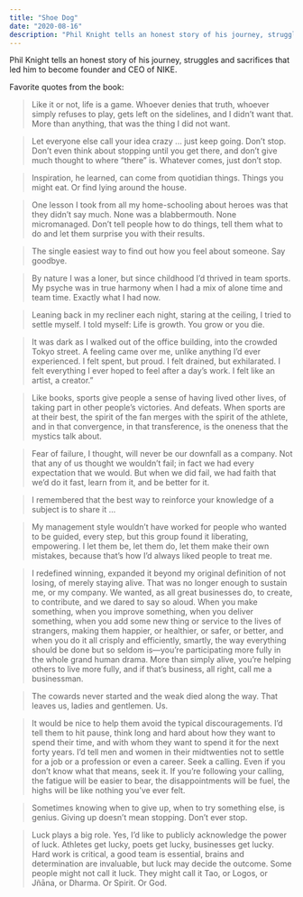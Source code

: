 ```yaml
---
title: "Shoe Dog"
date: "2020-08-16"
description: "Phil Knight tells an honest story of his journey, struggles and sacrifices that led him to become founder and CEO of NIKE."
---
```


Phil Knight tells an honest story of his journey, struggles and sacrifices that led him to become founder and CEO of NIKE.

Favorite quotes from the book:

> Like it or not, life is a game. Whoever denies that truth, whoever simply refuses to play, gets left on the sidelines, and I didn’t want that. More than anything, that was the thing I did not want.

> Let everyone else call your idea crazy ... just keep going. Don’t stop. Don’t even think about stopping until you get there, and don’t give much thought to where “there” is. Whatever comes, just don’t stop.

> Inspiration, he learned, can come from quotidian things. Things you might eat. Or find lying around the house.

> One lesson I took from all my home-schooling about heroes was that they didn’t say much. None was a blabbermouth. None micromanaged. Don’t tell people how to do things, tell them what to do and let them surprise you with their results.

> The single easiest way to find out how you feel about someone. Say goodbye.

> By nature I was a loner, but since childhood I’d thrived in team sports. My psyche was in true harmony when I had a mix of alone time and team time. Exactly what I had now.

> Leaning back in my recliner each night, staring at the ceiling, I tried to settle myself. I told myself: Life is growth. You grow or you die.

> It was dark as I walked out of the office building, into the crowded Tokyo street. A feeling came over me, unlike anything I’d ever experienced. I felt spent, but proud. I felt drained, but exhilarated. I felt everything I ever hoped to feel after a day’s work. I felt like an artist, a creator.”

> Like books, sports give people a sense of having lived other lives, of taking part in other people’s victories. And defeats. When sports are at their best, the spirit of the fan merges with the spirit of the athlete, and in that convergence, in that transference, is the oneness that the mystics talk about.

> Fear of failure, I thought, will never be our downfall as a company. Not that any of us thought we wouldn’t fail; in fact we had every expectation that we would. But when we did fail, we had faith that we’d do it fast, learn from it, and be better for it.

> I remembered that the best way to reinforce your knowledge of a subject is to share it ...

> My management style wouldn’t have worked for people who wanted to be guided, every step, but this group found it liberating, empowering. I let them be, let them do, let them make their own mistakes, because that’s how I’d always liked people to treat me.

> I redefined winning, expanded it beyond my original definition of not losing, of merely staying alive. That was no longer enough to sustain me, or my company. We wanted, as all great businesses do, to create, to contribute, and we dared to say so aloud. When you make something, when you improve something, when you deliver something, when you add some new thing or service to the lives of strangers, making them happier, or healthier, or safer, or better, and when you do it all crisply and efficiently, smartly, the way everything should be done but so seldom is—you’re participating more fully in the whole grand human drama. More than simply alive, you’re helping others to live more fully, and if that’s business, all right, call me a businessman.

> The cowards never started and the weak died along the way. That leaves us, ladies and gentlemen. Us.

> It would be nice to help them avoid the typical discouragements. I’d tell them to hit pause, think long and hard about how they want to spend their time, and with whom they want to spend it for the next forty years. I’d tell men and women in their midtwenties not to settle for a job or a profession or even a career. Seek a calling. Even if you don’t know what that means, seek it. If you’re following your calling, the fatigue will be easier to bear, the disappointments will be fuel, the highs will be like nothing you’ve ever felt.

> Sometimes knowing when to give up, when to try something else, is genius. Giving up doesn’t mean stopping. Don’t ever stop.

> Luck plays a big role. Yes, I’d like to publicly acknowledge the power of luck. Athletes get lucky, poets get lucky, businesses get lucky. Hard work is critical, a good team is essential, brains and determination are invaluable, but luck may decide the outcome. Some people might not call it luck. They might call it Tao, or Logos, or Jñāna, or Dharma. Or Spirit. Or God.
